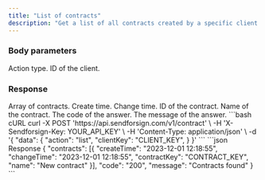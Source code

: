 ```yaml
---
title: "List of contracts"
description: "Get a list of all contracts created by a specific client."
---
```


### Body parameters

<ParamField body="action" type="string" required>
  Action type.
</ParamField>

<ParamField body="clientKey" type="string" required>
  ID of the client.
</ParamField>

### Response

  <ResponseField name="contracts" type="string">
    Array of contracts.

  <Expandable title="child attribute">

  <ResponseField name="createTime" type="string">
    Create time.
  </ResponseField>

  <ResponseField name="changeTime" type="string">
    Change time.
  </ResponseField>

  <ResponseField name="contractKey" type="string">
    ID of the contract.
  </ResponseField>

  <ResponseField name="name" type="string">
    Name of the contract.
  </ResponseField>

  </Expandable>

  </ResponseField>

<ResponseField name="code" type="string">
  The code of the answer.
</ResponseField>

<ResponseField name="message" type="string">
  The message of the answer.
</ResponseField>

<RequestExample>
```bash cURL
curl -X POST 'https://api.sendforsign.com/v1/contract' \ 
     -H 'X-Sendforsign-Key: YOUR_API_KEY' \
     -H 'Content-Type: application/json' \
     -d '{ 
          "data": {
				   "action": "list",
				   "clientKey": "CLIENT_KEY",
				  }
     }'
```
</RequestExample>

<ResponseExample>
```json Response
	{
       "contracts": [{
                "createTime": "2023-12-01 12:18:55",
				"changeTime": "2023-12-01 12:18:55",
                "contractKey": "CONTRACT_KEY", 
				"name": "New contract"
		}],
       "code": "200",
       "message": "Contracts found"
    } 
```
</ResponseExample>
